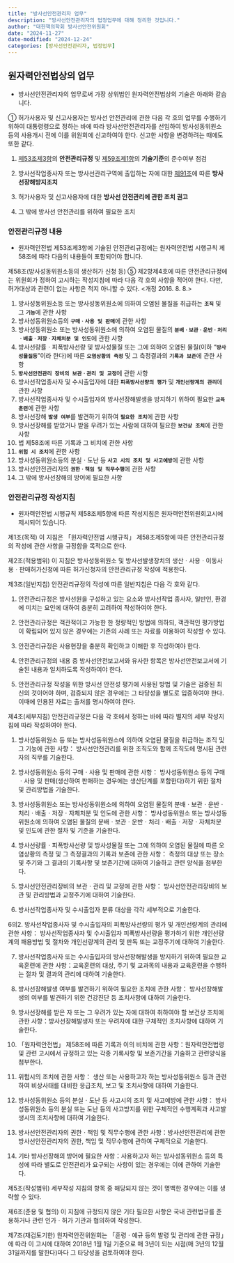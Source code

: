 ```yaml
---
title: "방사선안전관리자 업무"
description: "방사선안전관리자의 법정업무에 대해 정리한 것입니다."
author: "대한핵의학회 방사선안전위원회"
date: "2024-11-27"
date-modified: "2024-12-24"
categories: [방사선안전관리자, 법정업무]
---
```


## 원자력안전법상의 업무

-   방사선안전관리자의 업무로써 가장 상위법인 원자력안전법상의 기술은 아래와 같습니다.

::: {.callout-note title="원자력안전법 제53조의2(방사선안전관리자) [시행 2024.11.01]" collapse="open" appearance="minimal"}
① 허가사용자 및 신고사용자는 방사선 안전관리에 관한 다음 각 호의 업무를 수행하기 위하여 대통령령으로 정하는 바에 따라 방사선안전관리자를 선임하여 방사성동위원소등의 사용개시 전에 이를 위원회에 신고하여야 한다. 신고한 사항을 변경하려는 때에도 또한 같다.

1. <a 
  href="/posts/compendium/law/nuclear_safety_act.qmd#제53조의2-방사선안전관리자"
  target="_blank" class="text-primary" data-bs-toggle="tooltip" data-bs-html="true"
  data-bs-placement="bottom" 
  title="제53조(방사성동위원소ㆍ방사선발생장치 사용 등의 허가 등)
  ③ 제1항에 따른 허가를 받으려는 자는 허가신청서에 안전성분석보고서, 품질보증계획서, 방사선안전보고서 및 안전관리규정과 그 밖에 총리령으로 정하는 서류를 첨부하여 위원회에 제출하여야 하며, 제2항에 따른 신고를 하려는 자는 신고서에 총리령으로 정하는 서류를 첨부하여 위원회에 제출하여야 한다. 다만, 안전성분석보고서 및 품질보증계획서의 제출은 생산허가를 받으려는 자에 한한다. <개정 2013. 3. 23.>">
  제53조제3항</a>의 **안전관리규정** 및 
<a 
  href="/posts/compendium/law/nuclear_safety_act.qmd#제59조-기준준수의무-등"
  target="_blank" class="text-primary" data-bs-toggle="tooltip" data-bs-html="true"
  data-bs-placement="bottom" 
  title="제59조(기준준수의무 등) ① 허가사용자 및 신고사용자는 다음 사항에 관하여 위원회규칙으로 정하는 기술기준을 준수하여야 한다.
  1.방사성동위원소 또는 그에 따라 오염된 물질이나 방사선발생장치의 생산시설ㆍ사용시설등의 위치ㆍ구조 및 설비
  2.방사성동위원소 또는 그에 따라 오염된 물질이나 방사선발생장치의 사업소 안에서의 생산ㆍ사용ㆍ분배ㆍ저장ㆍ운반ㆍ보관ㆍ처리 및 배출
  3.방사성동위원소등의 이동사용 및 판매">
제59조제1항</a>의 **기술기준**의 준수여부 점검

2.  방사선작업종사자 또는 방사선관리구역에 출입하는 자에 대한 
<a 
  href="/posts/compendium/law/nuclear_safety_act.qmd#제91조-방사선장해방지조치"
  target="_blank" class="text-primary" data-bs-toggle="tooltip" data-bs-html="true"
  data-bs-placement="bottom" 
  title="제91조(방사선장해방지조치) ① 원자력관계사업자는 방사선장해를 방지하기 위하여 대통령령으로 정하는 바에 따라 다음 각 호의 조치를 하여야 한다.
1.방사선량 및 방사성오염의 측정
2.건강진단
3.피폭관리
4.방사성물질의 방출량 및 피폭방사선량을 가능한 한 합리적으로 낮게 유지하기 위하여 필요한 조치
② 원자력관계사업자는 방사선작업종사자 및 대통령령으로 정하는 수시출입자의 피폭방사선량이 대통령령으로 정하는 선량한도를 초과하지 아니하도록 필요한 조치를 하여야 한다.
③ 원자력관계사업자는 방사선장해를 받은 사람 또는 방사선장해를 받은 것으로 보이는 사람에게 원자력이용시설에의 출입제한과 그 밖의 보건상 필요한 조치를 하여야 한다.">
제91조</a>에 따른 **방사선장해방지조치**

3.  허가사용자 및 신고사용자에 대한 **방사선 안전관리에 관한 조치 권고**

4.  그 밖에 방사선 안전관리를 위하여 필요한 조치
:::



### 안전관리규정 내용

-   원자력안전법 제53조제3항에 기술된 안전관리규정에는 원자력안전법 시행규칙 제58조에 따라 다음의 내용들이 포함되어야 합니다.

::: {.callout-note title="원자력안전법 시행규칙 제58조(방사성동위원소등의 생산허가 신청 등) [시행 2024.11.01]" collapse="open" appearance="minimal"}
제58조(방사성동위원소등의 생산허가 신청 등) ⑤ 제2항제4호에 따른 안전관리규정에는 위원회가 정하여 고시하는 작성지침에 따라 다음 각 호의 사항을 적어야 한다. 다만, 허가대상과 관련이 없는 사항은 적지 아니할 수 있다. \<개정 2016. 8. 8.\>\

1.  방사성동위원소등 또는 방사성동위원소에 의하여 오염된 물질을 취급하는 **`조직`** 및 그 **`기능`**에 관한 사항\
2.  방사성동위원소등의 **`구매ㆍ사용 및 판매`**에 관한 사항\
3.  방사성동위원소 또는 방사성동위원소에 의하여 오염된 물질의 **`분배ㆍ보관ㆍ운반ㆍ처리ㆍ배출ㆍ저장ㆍ자체처분 및 인도`**에 관한 사항\
4.  방사선량률ㆍ피폭방사선량 및 방사성물질 또는 그에 의하여 오염된 물질(이하 “**`방사성물질등`**”이라 한다)에 따른 **`오염상황의 측정`** 및 그 측정결과의 **`기록과 보존`**에 관한 사항\
5.  **`방사선안전관리 장비의 보관ㆍ관리 및 교정`**에 관한 사항\
6.  방사선작업종사자 및 수시출입자에 대한 **`피폭방사선량의 평가`** 및 **`개인선량계의 관리`**에 관한 사항\
7.  방사선작업종사자 및 수시출입자의 방사선장해발생을 방지하기 위하여 필요한 **`교육훈련`**에 관한 사항\
8.  방사선장해 **`발생 여부`**를 발견하기 위하여 **`필요한 조치`**에 관한 사항\
9.  방사선장해를 받았거나 받을 우려가 있는 사람에 대하여 필요한 **`보건상 조치`**에 관한 사항\
10. 법 제58조에 따른 기록과 그 비치에 관한 사항\
11. **`위험 시 조치`**에 관한 사항\
12. 방사성동위원소등의 분실ㆍ도난 등 **`사고 시의 조치 및 사고예방`**에 관한 사항\
13. 방사선안전관리자의 **`권한ㆍ책임 및 직무수행`**에 관한 사항\
14. 그 밖에 방사선장해의 방어에 필요한 사항
:::

### 안전관리규정 작성지침

-   원자력안전법 시행규칙 제58조제5항에 따른 작성지침은 원자력안전위원회고시에 제시되어 있습니다.

::: {.callout-note title="원자력안전위원회고시 제2024-13호 [시행 2024.12.31]" collapse="open" appearance="minimal"}
 제1조(목적) 이 지침은 「원자력안전법 시행규칙」 제58조제5항에 따른 안전관리규정의 작성에 관한 사항을 규정함을 목적으로 한다.

 제2조(적용범위) 이 지침은 방사성동위원소 및 방사선발생장치의 생산ㆍ사용ㆍ이동사용ㆍ판매허가신청에 따른 허가신청자의 안전관리규정 작성에 적용한다.

 제3조(일반지침) 안전관리규정의 작성에 따른 일반지침은 다음 각 호와 같다.  

1. 안전관리규정은 방사선원을 구성하고 있는 요소와 방사선작업 종사자, 일반인, 환경에 미치는 요인에 대하여 충분히 고려하여 작성하여야 한다. 

2. 안전관리규정은 객관적이고 가능한 한 정량적인 방법에 의하되, 객관적인 평가방법이 확립되어 있지 않은 경우에는 기존의 사례 또는 자료를 이용하여 작성할 수 있다. 

3. 안전관리규정은 사용현장을 충분히 확인하고 이해한 후 작성하여야 한다. 

4. 안전관리규정의 내용 중 방사선안전보고서와 유사한 항목은 방사선안전보고서에 기술된 내용과 일치하도록 작성하여야 한다. 

5. 안전관리규정 작성을 위한 방사선 안전성 평가에 사용된 방법 및 기술은 검증된 최신의 것이어야 하며, 검증되지 않은 경우에는 그 타당성을 별도로 입증하여야 한다. 이때에 인용된 자료는 출처를 명시하여야 한다. 

 제4조(세부지침) 안전관리규정은 다음 각 호에서 정하는 바에 따라 별지의 세부 작성지침에 따라 작성하여야 한다.  

1. 방사성동위원소 등 또는 방사성동위원소에 의하여 오염된 물질을 취급하는 조직 및 그 기능에 관한 사항： 방사선안전관리를 위한 조직도와 함께 조직도에 명시된 관련자의 직무를 기술한다. 

2. 방사성동위원소 등의 구매ㆍ사용 및 판매에 관한 사항： 방사성동위원소 등의 구매ㆍ사용 및 판매(생산하여 판매하는 경우에는 생산단계를 포함한다)하기 위한 절차 및 관리방법을 기술한다. 

3. 방사성동위원소 또는 방사성동위원소에 의하여 오염된 물질의 분배ㆍ보관ㆍ운반ㆍ처리ㆍ배출ㆍ저장ㆍ자체처분 및 인도에 관한 사항： 방사성동위원소 또는 방사성동위원소에 의하여 오염된 물질의 분배ㆍ보관ㆍ운반ㆍ처리ㆍ배출ㆍ저장ㆍ자체처분 및 인도에 관한 절차 및 기준을 기술한다. 

4. 방사선량률ㆍ피폭방사선량 및 방사성물질 또는 그에 의하여 오염된 물질에 따른 오염상황의 측정 및 그 측정결과의 기록과 보존에 관한 사항： 측정의 대상 또는 장소 및 주기와 그 결과의 기록사항 및 보존기간에 대하여 기술하고 관련 양식을 첨부한다. 

5. 방사선안전관리장비의 보관ㆍ관리 및 교정에 관한 사항： 방사선안전관리장비의 보관 및 관리방법과 교정주기에 대하여 기술한다. 

6. 방사선작업종사자 및 수시출입자 분류 대상을 각각 세부적으로 기술한다. 

6의2. 방사선작업종사자 및 수시출입자의 피폭방사선량의 평가 및 개인선량계의 관리에 관한 사항： 방사선작업종사자 및 수시출입자 피폭방사선량을 평가하기 위한 개인선량계의 패용방법 및 절차와 개인선량계의 관리 및 판독 또는 교정주기에 대하여 기술한다. 

7. 방사선작업종사자 또는 수시출입자의 방사선장해발생을 방지하기 위하여 필요한 교육훈련에 관한 사항：교육훈련의 대상, 주기 및 교과목의 내용과 교육훈련을 수행하는 절차 및 결과의 관리에 대하여 기술한다. 

8. 방사선장해발생 여부를 발견하기 위하여 필요한 조치에 관한 사항： 방사선장해발생의 여부를 발견하기 위한 건강진단 등 조치사항에 대하여 기술한다. 

9. 방사선장해를 받은 자 또는 그 우려가 있는 자에 대하여 취하여야 할 보건상 조치에 관한 사항：방사선장해발생자 또는 우려자에 대한 구체적인 조치사항에 대하여 기술한다. 

10. 「원자력안전법」 제58조에 따른 기록과 이의 비치에 관한 사항：원자력안전법령 및 관련 고시에서 규정하고 있는 각종 기록사항 및 보존기간을 기술하고 관련양식을 첨부한다. 

11. 위험시의 조치에 관한 사항： 생산 또는 사용하고자 하는 방사성동위원소 등과 관련하여 비상사태를 대비한 응급조치, 보고 및 조치사항에 대하여 기술한다. 

12. 방사성동위원소 등의 분실ㆍ도난 등 사고시의 조치 및 사고예방에 관한 사항： 방사성동위원소 등의 분실 또는 도난 등의 사고방지를 위한 구체적인 수행계획과 사고발생시의 조치사항에 대하여 기술한다. 

13. 방사선안전관리자의 권한ㆍ책임 및 직무수행에 관한 사항：방사선안전관리에 관한 방사선안전관리자의 권한, 책임 및 직무수행에 관하여 구체적으로 기술한다. 

14. 기타 방사선장해의 방어에 필요한 사항：사용하고자 하는 방사성동위원소 등의 특성에 따라 별도로 안전관리가 요구되는 사항이 있는 경우에는 이에 관하여 기술한다. 

 제5조(작성범위) 세부작성 지침의 항목 중 해당되지 않는 것이 명백한 경우에는 이를 생략할 수 있다.

 제6조(준용 및 협의) 이 지침에 규정되지 않은 기타 필요한 사항은 국내 관련법규를 준용하거나 관련 인가ㆍ허가 기관과 협의하여 작성한다.

 제7조(재검토기한) 원자력안전위원회는 「훈령ㆍ예규 등의 발령 및 관리에 관한 규정」에 따라 이 고시에 대하여 2018년 1월 1일 기준으로 매 3년이 되는 시점(매 3년의 12월 31일까지를 말한다)마다 그 타당성을 검토하여야 한다.
:::
